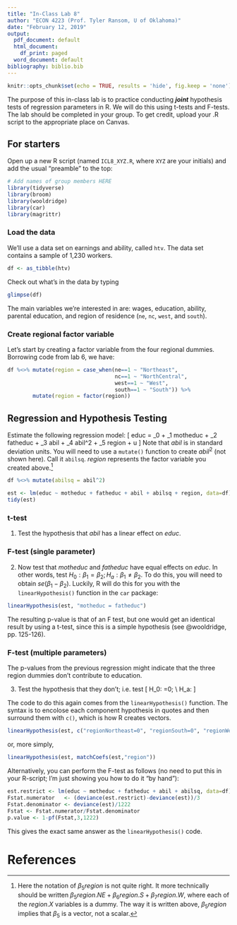 ---
title: "In-Class Lab 8"
author: "ECON 4223 (Prof. Tyler Ransom, U of Oklahoma)"
date: "February 12, 2019"
output:
  pdf_document: default
  html_document:
    df_print: paged
  word_document: default
bibliography: biblio.bib
---

```{r setup, include=FALSE}
knitr::opts_chunk$set(echo = TRUE, results = 'hide', fig.keep = 'none')
```

The purpose of this in-class lab is to practice conducting ***joint*** hypothesis tests of regression parameters in R. We will do this using t-tests and F-tests. The lab should be completed in your group. To get credit, upload your .R script to the appropriate place on Canvas. 

## For starters
Open up a new R script (named `ICL8_XYZ.R`, where `XYZ` are your initials) and add the usual "preamble" to the top:
```{r message=FALSE, warning=FALSE, paged.print=FALSE}
# Add names of group members HERE
library(tidyverse)
library(broom)
library(wooldridge)
library(car)
library(magrittr)
```

### Load the data
We'll use a data set on earnings and ability, called `htv`. The data set contains a sample of 1,230 workers.
```{r}
df <- as_tibble(htv)
```

Check out what's in the data by typing
```{r}
glimpse(df)
```

The main variables we're interested in are: wages, education, ability, parental education, and region of residence (`ne`, `nc`, `west`, and `south`).

### Create regional factor variable
Let's start by creating a factor variable from the four regional dummies. Borrowing code from lab 6, we have:
```{r}
df %<>% mutate(region = case_when(ne==1 ~ "Northeast",
                                  nc==1 ~ "NorthCentral",
                                  west==1 ~ "West",
                                  south==1 ~ "South")) %>%
        mutate(region = factor(region))
```

## Regression and Hypothesis Testing
Estimate the following regression model:
\[
educ = \beta_0 + \beta_1 motheduc + \beta_2 fatheduc + \beta_3 abil + \beta_4 abil^2 + \beta_5 region + u
\]
Note that $abil$ is in standard deviation units. You will need to use a `mutate()` function to create $abil^2$ (not shown here). Call it `abilsq`. $region$ represents the factor variable you created above.[^1]
```{r include=FALSE, message=FALSE, warning=FALSE, paged.print=FALSE}
df %<>% mutate(abilsq = abil^2)
```
```{r}
est <- lm(educ ~ motheduc + fatheduc + abil + abilsq + region, data=df)
tidy(est)
```
### t-test
1. Test the hypothesis that $abil$ has a linear effect on $educ$.

### F-test (single parameter)
2. Now test that $motheduc$ and $fatheduc$ have equal effects on $educ$. In other words, test $H_0: \beta_1=\beta_2; H_a: \beta_1 \neq \beta_2$. To do this, you will need to obtain $se(\beta_1 - \beta_2)$. Luckily, R will do this for you with the `linearHypothesis()` function in the `car` package:
```{r}
linearHypothesis(est, "motheduc = fatheduc")
```
The resulting p-value is that of an F test, but one would get an identical result by using a t-test, since this is a simple hypothesis (see @wooldridge, pp. 125-126).

### F-test (multiple parameters)
The p-values from the previous regression might indicate that the three region dummies don't contribute to education. 

3. Test the hypothesis that they don't; i.e. test 
\[
H_0: \text{all region dummies}=0; \\
H_a: \text{any region dummy}\neq 0
\]

The code to do this again comes from the `linearHypothesis()` function. The syntax is to encolose each component hypothesis in quotes and then surround them with `c()`, which is how R creates vectors.
```{r}
linearHypothesis(est, c("regionNortheast=0", "regionSouth=0", "regionWest =0"))
```
or, more simply,
```{r}
linearHypothesis(est, matchCoefs(est,"region"))
```

Alternatively, you can perform the F-test as follows (no need to put this in your R-script; I'm just showing you how to do it "by hand"):
```{r}
est.restrict <- lm(educ ~ motheduc + fatheduc + abil + abilsq, data=df)
Fstat.numerator   <- (deviance(est.restrict)-deviance(est))/3
Fstat.denominator <- deviance(est)/1222
Fstat <- Fstat.numerator/Fstat.denominator
p.value <- 1-pf(Fstat,3,1222)
```
This gives the exact same answer as the `linearHypothesis()` code.

# References

[^1]: Here the notation of $\beta_5 region$ is not quite right. It more technically should be written $\beta_5 region.NE + \beta_6 region.S + \beta_7 region.W$, where each of the $region.X$ variables is a dummy. The way it is written above, $\beta_5 region$ implies that $\beta_5$ is a vector, not a scalar.
